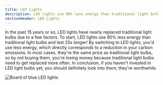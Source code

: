 ```yaml
---
title: LED Lights
description: LED lights use 90% less energy than traditional light bulbs
sectionHeader: LED Lights
---
```


In the past 15 years or so, LED lights have nearly replaced traditional light bulbs due to a few factors. 
To start, LED lights use 90% less energy than traditional light bulbs and last 25x longer!
By switching to LED lights, you'd use less energy, which directly corresponds to a reduction in your carbon emissions. 
In most cases, they're the same price as traditional light bulbs, so by not buying them, you're losing money because traditional light bulbs need to get replaced more often.
In conclusion, if you haven't invested in LED light bulbs yet, you should definitely look into them; they're worthwhile.

<img src="/images/led_lights.avif" alt="Board of blue LED lights"/>
